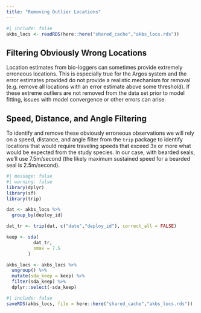 ```yaml
---
title: "Removing Outlier Locations"
---
```


```r
#| include: false
akbs_locs <- readRDS(here::here("shared_cache","akbs_locs.rds"))
```

## Filtering Obviously Wrong Locations

Location estimates from bio-loggers can sometimes provide extremely
erroneous locations. This is especially true for the Argos system and the error
estimates provided do not provide a realistic mechanism for removal (e.g.
remove all locations with an error estimate above some threshold). If these
extreme outliers are not removed from the data set prior to model fitting,
issues with model convergence or other errors can arise.

## Speed, Distance, and Angle Filtering

To identify and remove these obviously erroneous observations we will rely
on a speed, distance, and angle filter from the `trip` package to identify locations
that would require traveling speeds that exceed 3x or more what would be 
expected from the study species. In our case, with bearded seals, we'll
use 7.5m/second (the likely maximum sustained speed for a bearded seal is
2.5m/second).

```r
#| message: false
#| warning: false
library(dplyr)
library(sf)
library(trip)

dat <- akbs_locs %>% 
  group_by(deploy_id)

dat_tr <- trip(dat, c("date","deploy_id"), correct_all = FALSE)

keep <- sda(
          dat_tr,
          smax = 7.5
        )

akbs_locs <- akbs_locs %>% 
  ungroup() %>% 
  mutate(sda_keep = keep) %>% 
  filter(sda_keep) %>% 
  dplyr::select(-sda_keep)
```

```r
#| include: false
saveRDS(akbs_locs, file = here::here("shared_cache","akbs_locs.rds"))
```
